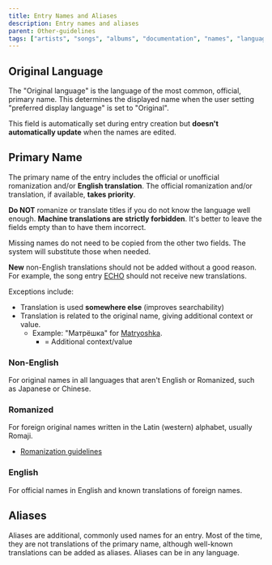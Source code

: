 ---
title: Entry Names and Aliases
description: Entry names and aliases
parent: Other-guidelines
tags: ["artists", "songs", "albums", "documentation", "names", "languages", "vocadb"]
---

## Original Language


The "Original language" is the language of the most common, official, primary name. This determines the displayed name when the user setting "preferred display language" is set to "Original".

This field is automatically set during entry creation but **doesn't automatically update** when the names are edited.

## Primary Name

The primary name of the entry includes the official or unofficial romanization and/or **English translation**. The official romanization and/or translation, if available, **takes priority**.

**Do NOT** romanize or translate titles if you do not know the language well enough. **Machine translations are strictly forbidden**. It's better to leave the fields empty than to have them incorrect.

Missing names do not need to be copied from the other two fields. The system will substitute those when needed.

**New** non-English translations should not be added without a good reason. For example, the song entry [ECHO](https://vocadb.net/S/68814) should not receive new translations.

Exceptions include:

- Translation is used **somewhere else** (improves searchability)
- Translation is related to the original name, giving additional context or value.
  - Example: "Матрёшка" for [Matryoshka](https://vocadb.net/S/368).
    * = Additional context/value

### Non-English

For original names in all languages that aren't English or Romanized, such as Japanese or Chinese.

### Romanized

For foreign original names written in the Latin (western) alphabet, usually Romaji.

- [Romanization guidelines](/docs/other-guidelines/romanization-guidelines)

### English

For official names in English and known translations of foreign names.

## Aliases

Aliases are additional, commonly used names for an entry. Most of the time, they are not translations of the primary name, although well-known translations can be added as aliases. Aliases can be in any language.